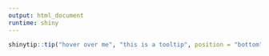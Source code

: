 ```yaml
---
output: html_document
runtime: shiny
---
```


```r
shinytip::tip("hover over me", "this is a tooltip", position = "bottom")
```
